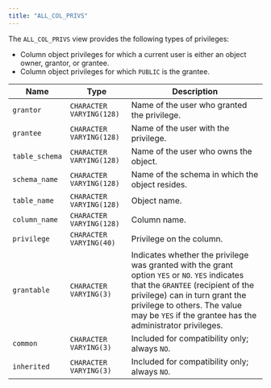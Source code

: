 ```yaml
---
title: "ALL_COL_PRIVS"
---
```


<div id="all_col_privs" class="registered_link"></div>

The `ALL_COL_PRIVS` view provides the following types of privileges:

-   Column object privileges for which a current user is either an object owner, grantor, or grantee.
-   Column object privileges for which `PUBLIC` is the grantee.

| Name           | Type                     | Description                                                                                                                                                                                                                                                         |
| -------------- | ------------------------ | ------------------------------------------------------------------------------------------------------------------------------------------------------------------------------------------------------------------------------------------------------------------- |
| `grantor`      | `CHARACTER VARYING(128)` | Name of the user who granted the privilege.                                                                                                                                                                                                                         |
| `grantee`      | `CHARACTER VARYING(128)` | Name of the user with the privilege.                                                                                                                                                                                                                                |
| `table_schema` | `CHARACTER VARYING(128)` | Name of the user who owns the object.                                                                                                                                                                                                                               |
| `schema_name`  | `CHARACTER VARYING(128)` | Name of the schema in which the object resides.                                                                                                                                                                                                                     |
| `table_name`   | `CHARACTER VARYING(128)` | Object name.                                                                                                                                                                                                                                                        |
| `column_name`  | `CHARACTER VARYING(128)` | Column name.                                                                                                                                                                                                                                                        |
| `privilege`    | `CHARACTER VARYING(40)`  | Privilege on the column.                                                                                                                                                                                                                                            |
| `grantable`    | `CHARACTER VARYING(3)`   | Indicates whether the privilege was granted with the grant option `YES` or `NO`. `YES` indicates that the `GRANTEE` (recipient of the privilege) can in turn grant the privilege to others. The value may be `YES` if the grantee has the administrator privileges. |
| `common`       | `CHARACTER VARYING(3)`   | Included for compatibility only; always `NO`.                                                                                                                                                                                                                       |
| `inherited`    | `CHARACTER VARYING(3)`   | Included for compatibility only; always `NO`.                                                                                                                                                                                                                       |
